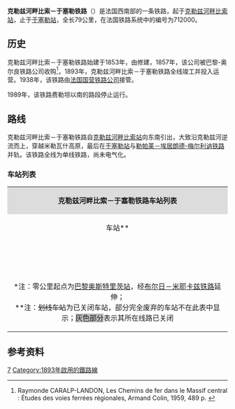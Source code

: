 {{Infobox rail system-route
|collapsed=
|box_width=
|rail_name=克勒兹河畔比索－于塞勒铁路<br>{{lang|fr|Ligne de Busseau-sur-Creuse à Ussel}}
|banner_color=
|sec_banner_color=
|logo_filename=
|image_width=
|logo_bgcolor=
|logo_note=
|image = Gare d'Aubusson le TER n°868 712 quitte la gare.jpg
|imagesize=
|caption= 克勒兹河畔比索－于塞勒铁路的一辆区域列车
|system_map=
|mapimage_width=
|map_bgcolor=
|locale={{FRA}}
|service_type=客货共用
|start=[[克勒兹河畔比索站|克勒兹河畔比索站]]、[[于塞勒站|于塞勒站]]
|begin_operation=
|end_operation=
|operation_note=
|system_length=79km
|length_in_operation=34.3km
|total_length=
|status=使用中
|line_title=线路
|lines=[[单线铁路|单线铁路]]
|stations=
|route_title=线路
|main_route=
|secondary_route=
|branch_route=
|standard=
|main_stations=[[克勒兹河畔比索站|克勒兹河畔比索站]]、[[盖雷站|盖雷站]]、[[于塞勒站|于塞勒站]]
|ridership=
|fleet_size=
|max_speed= 
|track_gauge={{standard gauge}}
|distance_between_mainlines=
|min_radius=
|max_grade=
|block_signal=
|electrified=
|depot=
|operator={{法国交通数据|sncf}}
|franchise=
|hq=
|key_person=
|website=
|route_map=
}}
'''克勒兹河畔比索－于塞勒铁路'''（{{lang-fr|Ligne de Busseau-sur-Creuse à Ussel}}）是法国西南部的一条铁路，起于[[克勒兹河畔比索站|克勒兹河畔比索站]]，止于[[于塞勒站|于塞勒站]]，全长79公里，在法国铁路系统中的编号为712000。
==历史==

克勒兹河畔比索－于塞勒铁路始建于1853年，由{{link-fr|法国大中部铁路公司|Compagnie du chemin de fer Grand-Central de France}}修建，1857年，该公司被巴黎-奥尔良铁路公司收购<ref>Raymonde CARALP-LANDON, Les Chemins de fer dans le Massif central : Études des voies ferrées régionales, Armand Colin, 1959, 489 p. {{fr}}</ref>，1893年，克勒兹河畔比索－于塞勒铁路全线竣工并投入运营。1938年，该铁路由[[法国国营铁路公司|法国国营铁路公司]]接管。

1989年，该铁路费勒坦以南的路段停止运行。

==路线==

克勒兹河畔比索－于塞勒铁路自[[克勒兹河畔比索站|克勒兹河畔比索站]]向东南引出，大致沿克勒兹河逆流而上，穿越米勒瓦什高原，最后在[[于塞勒站|于塞勒站]]与[[勒帕莱－埃居朗德-梅尔利讷铁路|勒帕莱－埃居朗德-梅尔利讷铁路]]并轨。该铁路全线为单线铁路，尚未电气化。

===车站列表===
{| class="wikitable mw-collapsible " style="margin:1em auto 1em auto; font-size:smaller"
|colspan="5" align="center" style="background:#DCDCDC"|'''克勒兹河畔比索－于塞勒铁路车站列表'''
|-
!align="center" |车站**
!align="center" |公里数*
!align="center" |交汇路线
!align="center" |本线停靠车种
!align="center" |可换乘交通
|-
|align="center" rowspan=2|{{Arret|Busseau-sur-Creuse|[[克勒兹河畔比索站|克勒兹河畔比索站]]}}
|388.756
|[[蒙吕松－圣叙尔皮斯-洛里耶尔铁路|蒙吕松－圣叙尔皮斯-洛里耶尔铁路]]<small>（[[盖雷站|盖雷]]/[[圣叙尔皮斯-洛里耶尔站|圣叙尔皮斯-洛里耶尔]]方向）</small>↑
|align="center"|{{法国交通数据|ter|naq}}
|
|-
|389.245
|[[蒙吕松－圣叙尔皮斯-洛里耶尔铁路|蒙吕松－圣叙尔皮斯-洛里耶尔铁路]]<small>（[[蒙吕松城站|蒙吕松]]方向）</small>↘
|
|
|-
|align="center"|{{Arret|<s>Ahun|阿安站</s>}}
|393.438
|
|
|{{法国交通数据|car|naq}}<br>{{法国交通数据|car|23}}
|-
|align="center"|{{Arret|Lavaveix-les-Mines|[[拉瓦韦莱米讷站|拉瓦韦莱米讷站]]}}
|396.444
|
|align="center"|{{法国交通数据|ter|naq}}
|{{法国交通数据|car|naq}}<br>{{法国交通数据|car|23}}
|-
|align="center"|{{Arret|<s>Vaveix-Issoudun|瓦韦-伊苏丹站</s>}}
|401.505
|
|
|{{法国交通数据|car|23}}
|-
|align="center"|{{Arret|<s>Fourneaux|富尔诺站</s>}}
|404.154
|
|
|{{法国交通数据|car|23}}
|-
|align="center"|{{Arret|Aubusson|[[欧比松站|欧比松站]]}}
|412.874
|
|align="center"|{{法国交通数据|ter|naq}}
|{{法国交通数据|car|naq}}<br>{{法国交通数据|car|23}}
|-
|align="center"|{{Arret|Felletin|[[费勒坦站|费勒坦站]]}}
|423.045
|
|align="center"|{{法国交通数据|ter|naq}}
|{{法国交通数据|car|naq}}<br>{{法国交通数据|car|23}}
|-style="background: #BDBDBD"
|align="center"|{{Arret|<s>Croze|克罗兹站</s>}}
|431.040
|
|
|{{法国交通数据|car|23}}
|-style="background: #BDBDBD"
|align="center"|{{Arret|<s>Clairavaux|克莱拉沃站</s>}}
|436.592
|
|
|{{法国交通数据|car|23}}
|-style="background: #BDBDBD"
|align="center"|{{Arret|<s>La Courtine|拉库尔蒂讷站</s>}}
|448.586
|
|
|{{法国交通数据|car|23}}
|-style="background: #BDBDBD"
|align="center"|{{Arret|<s>Saint-Pardoux-le-Vieux|旧圣帕尔杜站</s>}}
|461.718
|
|
|{{法国交通数据|car|23}}
|-
|align="center"|{{Arret|Ussel|[[于塞勒站|于塞勒站]]}}
|467.793
|[[勒帕莱－埃居朗德-梅尔利讷铁路|勒帕莱－埃居朗德-梅尔利讷铁路]]<small>（[[利摩日本笃会站|利摩日]]/[[梅马克站|梅马克]]方向）</small>↖<br>[[勒帕莱－埃居朗德-梅尔利讷铁路|勒帕莱－埃居朗德-梅尔利讷铁路]]<small>（[[克莱蒙费朗站|克莱蒙费朗]]方向）</small>↓
|align="center"|{{法国交通数据|ter|naq}}
|{{法国交通数据|car|naq}}<br>{{法国交通数据|car|23}}
|-
|colspan=5|<nowiki>*</nowiki>注：零公里起点为[[巴黎奥斯特里茨站|巴黎奥斯特里茨站]]，经[[布尔日－米耶卡兹铁路|布尔日－米耶卡兹铁路]]延伸；<br><nowiki>**</nowiki>注：<s>划线车站</s>为已关闭车站，部分完全废弃的车站不在此表中显示；<span style="background: #BDBDBD">灰色部分</span>表示其所在线路已关闭
|}

==参考资料==

{{Reflist}}
[[Category:法國鐵路線|7]]
[[Category:1893年啟用的鐵路線|Category:1893年啟用的鐵路線]]